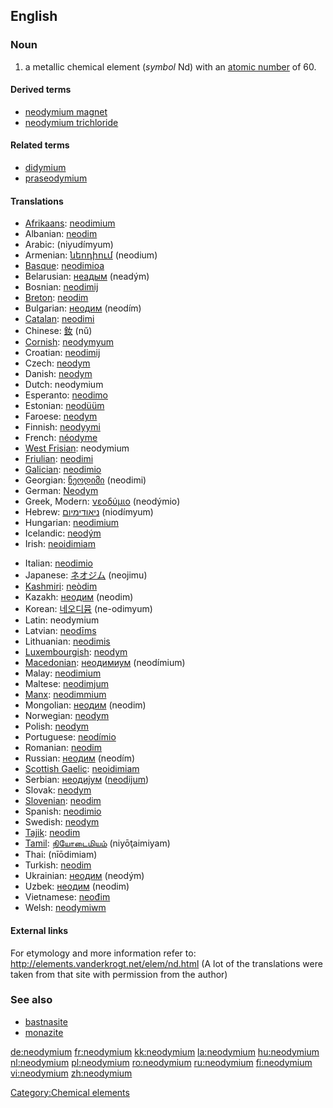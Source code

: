 ==English==

{{elements|Nd|praseodymium|Pr|promethium|Pm}}

===Noun===
{{en-noun|-}}
{{wikipedia}}

# a metallic chemical element (''symbol'' Nd) with an [[atomic number]] of 60.

====Derived terms====
* [[neodymium magnet]]
* [[neodymium trichloride]]

====Related terms====
* [[didymium]]
* [[praseodymium]]

====Translations====
{{top}}
* [[Afrikaans]]: [[neodimium]]
* Albanian: [[neodim]]
* Arabic: {{Arab|[[نيوديميوم]]}} (niyudímyum) {{m}}
* Armenian: [[նեոդիում]] (neodium)
* [[Basque]]: [[neodimioa]]
* Belarusian: [[неадым]] (neadým) {{m}}
* Bosnian: [[neodimij]]
* [[Breton]]: [[neodim]]
* Bulgarian: [[неодим]] (neodím) {{m}}
* [[Catalan]]: [[neodimi]]
* Chinese: [[釹]] (nǔ)
* [[Cornish]]: [[neodymyum]]
* Croatian: [[neodimij]]
* Czech: [[neodym]]
* Danish: [[neodym]]
* Dutch: neodymium {{n}}
* Esperanto: [[neodimo]]
* Estonian: [[neodüüm]]
* Faroese: [[neodym]]
* Finnish: [[neodyymi]]
* French: [[néodyme]] {{m}}
* [[West Frisian]]: neodymium
* [[Friulian]]: [[neodimi]]
* [[Galician]]: [[neodimio]]
* Georgian: [[ნეოდიმი]] (neodimi)
* German: [[Neodym]] {{n}}
* Greek, Modern: [[νεοδύμιο]] (neodýmio) {{n}}
* Hebrew: [[ניאודימיום]] (niodímyum)
* Hungarian: [[neodimium]]
* Icelandic: [[neodým]]
* Irish: [[neoidimiam]]
{{mid}}
* Italian: [[neodimio]] {{m}}
* Japanese: [[ネオジム]] (neojimu)
* [[Kashmiri]]: [[neòdim]]
* Kazakh: [[неодим]] (neodim)
* Korean: [[네오디뮴]] (ne-odimyum)
* Latin: neodymium
* Latvian: [[neodīms]]
* Lithuanian: [[neodimis]]
* [[Luxembourgish]]: [[neodym]]
* [[Macedonian]]: [[неодимиум]] (neodímium) {{m}}
* Malay: [[neodimium]]
* Maltese: [[neodimjum]]
* [[Manx]]: [[neodimmium]]
* Mongolian: [[неодим]] (neodim)
* Norwegian: [[neodym]]
* Polish: [[neodym]] {{m}}
* Portuguese: [[neodímio]] {{m}}
* Romanian: [[neodim]] {{n}}
* Russian: [[неодим]] (neodím) {{m}}
* [[Scottish Gaelic]]: [[neoidimiam]]
* Serbian: [[неодиjум]] ([[neodijum]]) {{m}}
* Slovak: [[neodym]]
* [[Slovenian]]: [[neodim]]
* Spanish: [[neodimio]] {{m}}
* Swedish: [[neodym]]
* [[Tajik]]: [[neodim]]
* [[Tamil]]: [[நியோடைமியம்]] (niyōţaimiyam)
* Thai: {{Thai|[[นีโอดิเมียม]]}} (nīōdimiam)
* Turkish: [[neodim]]
* Ukrainian: [[неодим]] (neodým) {{m}}
* Uzbek: [[неодим]] (neodim)
* Vietnamese: [[neođim]]
* Welsh: [[neodymiwm]]
{{bottom}}

====External links====
For etymology and more information refer to:
http://elements.vanderkrogt.net/elem/nd.html
(A lot of the translations were taken from that site with permission from the author)

===See also===
* [[bastnasite]]
* [[monazite]]

[[Category:Chemical elements]]

[[de:neodymium]]
[[fr:neodymium]]
[[kk:neodymium]]
[[la:neodymium]]
[[hu:neodymium]]
[[nl:neodymium]]
[[pl:neodymium]]
[[ro:neodymium]]
[[ru:neodymium]]
[[fi:neodymium]]
[[vi:neodymium]]
[[zh:neodymium]]